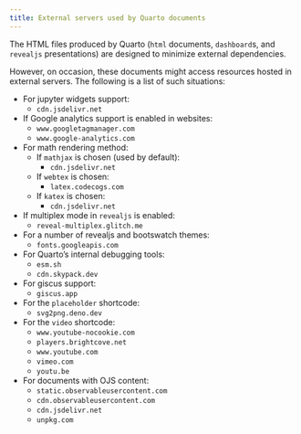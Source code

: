 ```yaml
---
title: External servers used by Quarto documents
---
```


The HTML files produced by Quarto (`html` documents, `dashboard`s, and `revealjs` presentations) are designed to minimize external dependencies.

However, on occasion, these documents might access resources hosted in external servers.
The following is a list of such situations:

- For jupyter widgets support:
  - `cdn.jsdelivr.net`
- If Google analytics support is enabled in websites:
  - `www.googletagmanager.com`
  - `www.google-analytics.com`
- For math rendering method: 
  - If `mathjax` is chosen (used by default):
    - `cdn.jsdelivr.net`
  - If `webtex` is chosen:
    - `latex.codecogs.com`
  - If `katex` is chosen:
    - `cdn.jsdelivr.net`
- If multiplex mode in `revealjs` is enabled:
  - `reveal-multiplex.glitch.me`
- For a number of revealjs and bootswatch themes:
  - `fonts.googleapis.com`
- For Quarto's internal debugging tools:
  - `esm.sh`
  - `cdn.skypack.dev`
- For giscus support:
  - `giscus.app`
- For the `placeholder` shortcode:
  - `svg2png.deno.dev`
- For the `video` shortcode:
  - `www.youtube-nocookie.com`
  - `players.brightcove.net`
  - `www.youtube.com`
  - `vimeo.com`
  - `youtu.be`
- For documents with OJS content:
  - `static.observableusercontent.com`
  - `cdn.observableusercontent.com`
  - `cdn.jsdelivr.net`
  - `unpkg.com`
